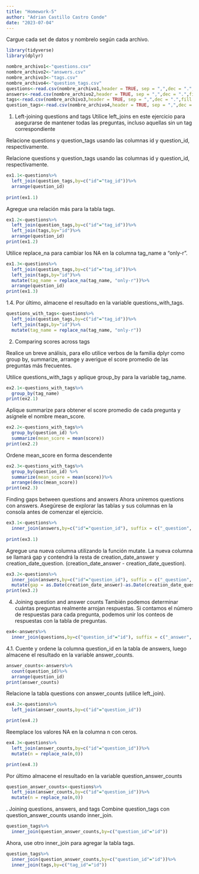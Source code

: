---
title: "Homework-5"
author: "Adrian Castillo Castro Conde"
date: "2023-07-04"
---

Cargue cada set de datos y nombrelo según cada archivo.


```{r}
library(tidyverse)
library(dplyr)

nombre_archivo1<-"questions.csv"
nombre_archivo2<-"answers.csv"
nombre_archivo3<-"tags.csv"
nombre_archivo4<-"question_tags.csv"
questions<-read.csv(nombre_archivo1,header = TRUE, sep = ",",dec = ".",fill = TRUE )
answers<-read.csv(nombre_archivo2,header = TRUE, sep = ",",dec = ".",fill = TRUE )
tags<-read.csv(nombre_archivo3,header = TRUE, sep = ",",dec = ".",fill = TRUE )
question_tags<-read.csv(nombre_archivo4,header = TRUE, sep = ",",dec = ".",fill = TRUE )


```


1. Left-joining questions and tags
Utilice left_joins en este ejercicio para asegurarse de mantener todas las preguntas, incluso
aquellas sin un tag correspondiente

Relacione questions y question_tags usando las columnas id y question_id,
respectivamente.

Relacione questions y question_tags usando las columnas id y question_id,
respectivamente.

```{r}

ex1.1<-questions%>%
  left_join(question_tags,by=c("id"="tag_id"))%>%
  arrange(question_id)
  
print(ex1.1)
```

Agregue una relación más para la tabla tags.

```{r}

ex1.2<-questions%>%
  left_join(question_tags,by=c("id"="tag_id"))%>%
  left_join(tags,by="id")%>%
  arrange(question_id)
print(ex1.2)
```

Utilice replace_na para cambiar los NA en la columna tag_name a "only-r".

```{r}


ex1.3<-questions%>%
  left_join(question_tags,by=c("id"="tag_id"))%>%
  left_join(tags,by="id")%>%
  mutate(tag_name = replace_na(tag_name, "only-r"))%>%
  arrange(question_id)
print(ex1.3)

```

1.4. Por último, almacene el resultado en la variable questions_with_tags.

```{r}

questions_with_tags<-questions%>%
  left_join(question_tags,by=c("id"="tag_id"))%>%
  left_join(tags,by="id")%>%
  mutate(tag_name = replace_na(tag_name, "only-r"))
```
2. Comparing scores across tags

Realice un breve análisis, para ello utilice verbos de la familia dplyr como group by, summarize,
arrange y averigue el score promedio de las preguntas más frecuentes.

Utilice questions_with_tags y aplique group_by para la variable tag_name.


```{r}

ex2.1<-questions_with_tags%>%
  group_by(tag_name)
print(ex2.1)


```

Aplique summarize para obtener el score promedio de cada pregunta y asígnele el
nombre mean_score.

```{r}

ex2.2<-questions_with_tags%>%
  group_by(question_id) %>% 
  summarize(mean_score = mean(score))
print(ex2.2)


```


Ordene mean_score en forma descendente

```{r}
ex2.3<-questions_with_tags%>%
  group_by(question_id) %>% 
  summarize(mean_score = mean(score))%>% 
  arrange(desc(mean_score))
print(ex2.3)
```


Finding gaps between questions and answers
Ahora uniremos questions con answers. Asegúrese de explorar las tablas y sus columnas en la
consola antes de comenzar el ejercicio.


```{r}
ex3.1<-questions%>%
  inner_join(answers,by=c("id"="question_id"), suffix = c("_question", "_answer"))
  
print(ex3.1)


```

Agregue una nueva columna utilizando la función mutate. La nueva columna se llamará
gap y contendrá la resta de creation_date_answer y creation_date_question.
(creation_date_answer - creation_date_question).

```{r}

ex3.2<-questions%>%
  inner_join(answers,by=c("id"="question_id"), suffix = c("_question", "_answer"))%>%
  mutate(gap = as.Date(creation_date_answer)-as.Date(creation_date_question))
print(ex3.2)
```

4. Joining question and answer counts
También podemos determinar cuántas preguntas realmente arrojan respuestas. Si contamos el
número de respuestas para cada pregunta, podemos unir los conteos de respuestas con la tabla
de preguntas.

```{r}
ex4<-answers%>%
  inner_join(questions,by=c("question_id"="id"), suffix = c("_answer", "_question"))

```

4.1. Cuente y ordene la columna question_id en la tabla de answers, luego almacene el
resultado en la variable answer_counts.
```{r}

answer_counts<-answers%>%
  count(question_id)%>%
  arrange(question_id)
print(answer_counts)
```
Relacione la tabla questions con answer_counts (utilice left_join).
```{r}
ex4.2<-questions%>%
  left_join(answer_counts,by=c("id"="question_id"))

print(ex4.2)
```

Reemplace los valores NA en la columna n con ceros.

```{r}

ex4.3<-questions%>%
  left_join(answer_counts,by=c("id"="question_id"))%>%
  mutate(n = replace_na(n,0))

print(ex4.3)
```

Por último almacene el resultado en la variable question_answer_counts

```{r}

question_answer_counts<-questions%>%
  left_join(answer_counts,by=c("id"="question_id"))%>%
  mutate(n = replace_na(n,0))
```
. Joining questions, answers, and tags
Combine question_tags con question_answer_counts usando inner_join.
```{r}
question_tags%>%
  inner_join(question_answer_counts,by=c("question_id"="id"))

```

Ahora, use otro inner_join para agregar la tabla tags.

```{r}

question_tags%>%
  inner_join(question_answer_counts,by=c("question_id"="id"))%>%
  inner_join(tags,by=c("tag_id"="id"))



```

